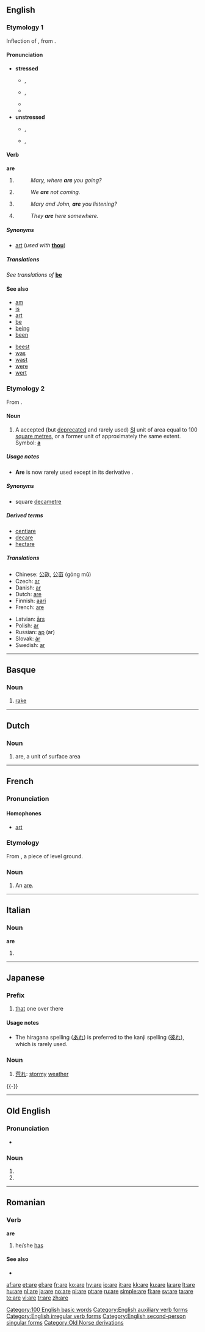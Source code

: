 {{see|Åre|-are|-aré}}
{{wikipedia|ARE}}
==English==

{{rank|they|my|were|36|are|their|one|so}}

===Etymology 1===
Inflection of {{OE.}} {{term|am|lang=ang}}, from {{proto|Indo-European|h₁es-|to be, exist}}.

====Pronunciation====
* '''stressed'''
** {{a|UK}} {{IPA|/ɑː(ɹ)/}}, {{SAMPA|/A:(\r)/}}
** {{a|US}} {{IPA|/ɑɹ/}}, {{SAMPA|/Ar\/}}
** {{audio|en-us-are.ogg|Audio (US)}}
** {{rhymes|ɑː(r)}}
* '''unstressed'''
** {{a|UK}} {{IPA|/ə(ɹ)/}}, {{SAMPA|/@(r\)/}}
** {{a|US}} {{IPA|/ɚ/}}, {{SAMPA|/@`/}}
<!--This should probably have a stressed and unstressed pronunciation, but I'm not sure how to handle the audio.  Please contact Dvortygirl for an unstressed sound sample if you are writing pronunciations.-->

====Verb====
'''are'''

# {{form of|second-person singular simple present tense|be}}
#: ''Mary, where '''are''' you going?''
# {{form of|first-person plural simple present tense|be}}
#: ''We '''are''' not coming.''
# {{form of|second-person plural simple present tense|be}}
#: ''Mary and John, '''are''' you listening?''
# {{form of|third-person plural simple present tense|be}}
#: ''They '''are''' here somewhere.''

=====Synonyms=====
* {{sense|second-person singular}} {{qualifier|archaic}} [[art]] (''used with'' '''[[thou]]''')

=====Translations=====
''See translations of'' '''[[be#Translations|be]]'''
<!-- This is a verb form and so translations should not be given; in any case, these do not, in some or all cases, translate the uses of "are" in the example sentences given
{{trans-top|Second-person singular}}
* [[Catalan]]: [[ets]], [[estàs]]
* Chinese: [[是]] (shì)
* Czech: [[jsi]]
* Danish: [[er#Danish|er]]
* Dutch: [[bent]]
* Esperanto: [[estas]]
* Finnish: [[olet]]
* French: [[es#French|es]]
* German: [[bist]]
* Greek: [[είστε]] (íste)
* Hindi: [[हैं]] (haĩ) ''(polite)'', [[हो]] (ho) ''(mid formality)'', [[है]] (he) ''(inf., imp.)''
* Hungarian: [[vagy]]
* [[Interlingua]]: [[es]] ''(all persons and numbers)''
{{trans-mid}}
* Irish: [[tá]]
* Latin: [[es#Latin|es]]
* Latvian: [[esi]]
* Norwegian: [[er#Norwegian|er]]
* [[Novial]]: [[es]]
* Polish: [[jesteś]]
* Portuguese: [[é]], [[és]], [[está]], [[estás]]
* Romanian: [[eşti]]
* Russian: ''(not used)''
* Slovak: [[si#Slovak|si]]
* Slovene: [[si]]
* Spanish: (''informal'') [[eres]], (''formal'') [[es#Spanish|es]]; (''informal'') [[estás]], (''formal'') [[está]]
* Swedish: [[är]]
{{trans-bottom}}

{{trans-top|First-person plural}}
* [[Catalan]]: [[som]], [[estem]]
* Chinese: [[是]] (shì)
* Czech: [[jsme]]
* Danish: [[er#Danish|er]]
* Dutch: [[zijn]]
* Esperanto: [[estas]]
* Finnish: [[olemme]]
* French: [[sommes]]
* German: [[sind]]
* Greek: [[είμαστε]] (ímaste)
* Hindi: [[हैं]] (haĩ) Ref any Hindi grammar :)
* Hungarian: [[vagyunk]]
* [[Interlingua]]: [[es]] ''(all persons and numbers)''
* Irish: [[tá]], [[táimid]]
{{trans-mid}}
* Italian: [[siamo]], [[stiamo]]
* Latin: [[sumus]]
* Latvian: [[esam]]
* Norwegian: [[er#Norwegian|er]]
* [[Novial]]: [[es]]
* Polish: [[jesteśmy]]
* Portuguese: [[somos]], [[estamos]]
* Romanian: [[suntem]]
* Russian: ''(not used)''
* Slovak: [[sme#Slovak|sme]]
* Slovene: [[sva]] (dual), [[smo]] (plural)
* Spanish: [[somos]]; [[estamos]]
* Swedish: [[är]]
* Yiddish: [[זײַנען]]
{{trans-bottom}}

{{trans-top|Second-person plural}}
* [[Catalan]]: [[esteu]] [[sou]]
* Chinese: [[是]] (shì)
* Czech: [[jste]]
* Danish: [[er#Danish|er]]
* Dutch: [[zijn]]
* Esperanto: [[estas]]
* Finnish: [[olette]]
* French: [[êtes]]
* German: [[seid]]
* Greek: [[είσαστε]] (ísaste)
* Hindi: [[हैं]] (haĩ) ''(polite)'', [[हो]] (ho) ''(mid formality)''
* Hungarian: [[vagytok]]
* [[Interlingua]]: [[es]] ''(all persons and numbers)''
{{trans-mid}}
* Italian: [[siete]], [[state#Italian|state]]
* Latin: [[estis]]
* Norwegian: [[er#Norwegian|er]]
* [[Novial]]: [[es]]
* Polish: [[jesteście]]
* Portuguese: [[são]], [[sois]], [[estão]], [[estais]]
* Romanian: [[sunteţi]]
* Russian: ''(not used)''
* Slovak: [[ste#Slovak|ste]]
* Slovene: [[sta]] (dual), [[ste]] (plural)
* Spanish: (''informal'') [[sois]], (''formal'') [[son]]; (''informal'') [[estáis]], (''formal'') [[están]]
* Swedish: [[är]]
{{trans-bottom}}

{{trans-top|Third-person plural}}
* [[Catalan]]: [[són]], [[estan]]
* Chinese: [[是]] (shì)
* Czech: [[jsou]]
* Danish: [[er#Danish|er]]
* Dutch: [[zijn]]
* Esperanto: [[estas]]
* Finnish: [[ovat]]
* French: [[sont]]
* German: [[sind]]
* Greek: [[είναι]] (íne)
* Hindi: [[हैं]] (haĩ)
* Hungarian: [[vannak]] (usually omitted)
* [[Interlingua]]: [[es]] ''(all persons and numbers)''
* Irish: [[tá]]
{{trans-mid}}
* Italian: [[sono]], [[stanno]]
* Latin: [[sunt]]
* Latvian: [[ir]]
* Norwegian: [[er#Norwegian|er]]
* [[Novial]]: [[es]]
* Polish: [[są]]
* Portuguese: [[são]], [[estão]]
* Romanian: [[sunt]]
* Russian: [[суть]] ''(archaic)''
* Slovak: [[sú#Slovak|sú]]
* Slovene: [[sta]] (dual), [[so]] (plural)
* Spanish: [[son#Spanish|son]]; [[están]]
* Swedish: [[är]]
* Yiddish: [[זײַנען]]
{{trans-bottom}}

{{checktrans}}
* {{ttbc|Persian}}: {{fa-Arab|[[اند|اَند]]}} (ænd), {{fa-Arab|[[هستند|هَستَند]]}} (hæstænd)
* {{ttbc|Urdu}}: {{ur-Arab|[[ہیں]]}} (haĩ)
-->

====See also====
{{top2}}
* [[am]]
* [[is]]
* [[art]]
* [[be]]
* [[being]]
* [[been]]
{{mid2}}
* [[beest]]
* [[was]]
* [[wast]]
* [[were]]
* [[wert]]
{{bottom}}

===Etymology 2===
From {{F.}} {{term|are|lang=fr}}.

====Noun====
{{wikipedia}}
{{en-noun}}

# {{rare}} A accepted (but [[deprecate]]d and rarely used) [[SI]] unit of area equal to 100 [[square metre]]s, or a former unit of approximately the same extent. Symbol: '''[[a]]'''

=====Usage notes=====
* '''Are''' is now rarely used except in its derivative {{term|hectare}}.

=====Synonyms=====
* {{selse|SI unit}} {{qualifier|rare}} square [[decametre]]

=====Derived terms=====
* [[centiare]]
* [[decare]]
* [[hectare]]

=====Translations=====
{{trans-top|unit of area}}
* Chinese: [[公畝]], [[公亩]] (gōng mǔ)
* Czech: [[ar#Czech|ar]] {{m}}
* Danish: [[ar#Danish|ar]]
* Dutch: [[#Dutch|are]] {{m}}
* Finnish: [[aari]]
* French: [[#French|are]]
{{trans-mid}}
* Latvian: [[ārs]] {{m}}
* Polish: [[ar#Polish|ar]] {{m}}
* Russian: [[ар]] (ar) {{m}}
* Slovak: [[ár#Slovak|ár]] {{m}}
* Swedish: [[ar#Swedish|ar]] {{c}}
{{trans-bottom}}

[[Category:100 English basic words]]
[[Category:English auxiliary verb forms]]
[[Category:English irregular verb forms]]
[[Category:English second-person singular forms]]

----

==Basque==

===Noun===
{{infl|eu|noun}}

# [[rake]]

----

==Dutch==

===Noun===
{{infl|nl|noun}}

# are, a unit of surface area

----

==French==

===Pronunciation===

====Homophones====
* [[art]]

===Etymology===
From {{L.|fr}} {{term|area|lang=la}}, a piece of level ground.

===Noun===
{{fr-noun|m}}

<!--disputed: #[[acre]]-->

# An [[#Noun|are]].

----

==Italian==

===Noun===
'''are''' {{f}} {{p}}

# {{plural of|ara|lang=Italian}}

----

==Japanese==
{{Japanese demonstratives}}

===Prefix===
{{ja-pos|r|prefix|hira=あれ|kanji=彼れ}}

# [[that]] one over there

====Usage notes====
* The hiragana spelling ([[あれ]]) is preferred to the kanji spelling ([[彼れ]]), which is rarely used.

===Noun===
{{ja-noun|r|hira=あれ}}

# [[荒れ]]: [[stormy]] [[weather]]
{{-}}

----

==Old English==

===Pronunciation===
* {{IPA|lang=ang|/'a:re/}}

===Noun===
{{infl|ang|noun form|sc=Latinx|head=āre|form of|[[ar#Old English|ār]]}}

# {{form of|Accusative, genitive or dative singular|[[ar#Old English|ār]]}}
# {{form of|Nominative or accusative plural|[[ar#Old English|ār]]}}

[[Category:Old Norse derivations]]

----

==Romanian==

===Verb===
'''are'''

# {{ro-form-verb|3s|pres|avea}} he/she [[has]]

====See also====
* {{l|ro|a}}

[[af:are]]
[[et:are]]
[[el:are]]
[[fr:are]]
[[ko:are]]
[[hy:are]]
[[io:are]]
[[it:are]]
[[kk:are]]
[[ku:are]]
[[la:are]]
[[lt:are]]
[[hu:are]]
[[nl:are]]
[[ja:are]]
[[no:are]]
[[pl:are]]
[[pt:are]]
[[ru:are]]
[[simple:are]]
[[fi:are]]
[[sv:are]]
[[ta:are]]
[[te:are]]
[[vi:are]]
[[tr:are]]
[[zh:are]]